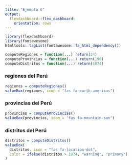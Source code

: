 ```yaml
---
title: "Ejemplo 6"
output:
  flexdashboard::flex_dashboard:
    orientation: rows
---
```


```r
library(flexdashboard)
library(fontawesome)
htmltools::tagList(fontawesome::fa_html_dependency())

computeRegiones = function(...) return(24)
computeProvincias = function(...) return(196)
computeDistritos = function(...) return(1874)
```

### regiones del Perú

```r
regiones = computeRegiones()
valueBox(regiones, icon = "fas fa-earth-americas")
```

### provincias del Perú

```r
provincias = computeProvincias()
valueBox(provincias, icon = "fas fa-mountain-sun")
```

### distritos del Perú

```r
distritos = computeDistritos()
valueBox(
  distritos, icon = "fas fa-location-dot",
  color = ifelse(distritos > 1874, "warning", "primary")
)
```
